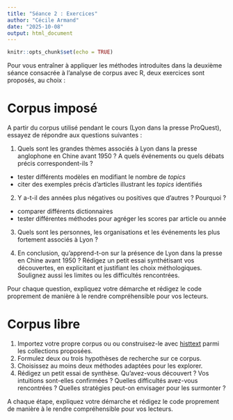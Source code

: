 ```yaml
---
title: "Séance 2 : Exercices"
author: "Cécile Armand"
date: "2025-10-08"
output: html_document
---
```


```r
knitr::opts_chunk$set(echo = TRUE)
```


Pour vous entraîner à appliquer les méthodes introduites dans la deuxième séance consacrée à l'analyse de corpus avec R, deux exercices sont proposés, au choix : 

# Corpus imposé 

A partir du corpus utilisé pendant le cours (Lyon dans la presse ProQuest), essayez de répondre aux questions suivantes : 

  1. Quels sont les grandes thèmes associés à Lyon dans la presse anglophone en Chine avant 1950 ? A quels événements ou quels débats précis correspondent-ils ? 
  
  * tester différents modèles en modifiant le nombre de *topics*
  * citer des exemples précis d’articles illustrant les *topics* identifiés 
    
 2. Y a-t-il des années plus négatives ou positives que d’autres ? Pourquoi ?  
 
 * comparer différents dictionnaires 
 * tester différentes méthodes pour agréger les scores par article ou année 
    
  3. Quels sont les personnes, les organisations et les événements les plus fortement associés à Lyon ? 

  4. En conclusion, qu’apprend-t-on sur la présence de Lyon dans la presse en Chine avant 1950 ? Rédigez un petit essai synthétisant vos découvertes, en explicitant et justifiant les choix méthologiques. Soulignez aussi les limites ou les difficultés rencontrées. 

Pour chaque question, expliquez votre démarche et rédigez le code proprement de manière à le rendre compréhensible pour vos lecteurs. 


# Corpus libre

  1. Importez votre propre corpus ou ou construisez-le avec [histtext](https://bookdown.enpchina.eu/HistText_Book/) parmi les collections proposées.
  2. Formulez deux ou trois hypothèses de recherche sur ce corpus. 
  3. Choisissez au moins deux méthodes adaptées pour les explorer. 
  4. Rédigez un petit essai de synthèse. Qu'avez-vous découvert ? Vos intuitions sont-elles confirmées ? Quelles difficultés avez-vous rencontrées ? Quelles stratégies peut-on envisager pour les surmonter ? 

A chaque étape, expliquez votre démarche et rédigez le code proprement de manière à le rendre compréhensible pour vos lecteurs. 